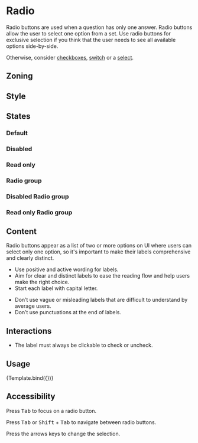 
<Meta title="Components/Form/Fields/Radio" />

<Links>
	<FigmaLink href="https://www.figma.com/file/Ux9flIa7RJXED6xnsajju8/Radio?node-id=1%3A66" />
	<GitHubLink href="https://github.com/Talend/design-system/tree/master/src/components/Form/Field/Input" />
</Links>

# Radio

Radio buttons are used when a question has only one answer. Radio buttons allow the user to select one option from a set.
Use radio buttons for exclusive selection if you think that the user needs to see all available options side-by-side.

Otherwise, consider <a href="/docs/components-form-fields-checkbox--default-story">checkboxes</a>, <a href="/docs/components-form-fields-switch--default-story">switch</a> or a <a href="/docs/components-form-fields-select--default-story">select</a>.

## Zoning

<FigmaImage
	src="https://www.figma.com/file/qc8oUSyVJM67gSsbTShftt/%F0%9F%93%90-Zoning?node-id=44%3A76"
	alt="zoning image for radio buttons"
/>

## Style

<FigmaIframe
	light="https://www.figma.com/file/Ux9flIa7RJXED6xnsajju8/Radio?node-id=1%3A101"
	dark="https://www.figma.com/file/Ux9flIa7RJXED6xnsajju8/Radio?node-id=2%3A111"
/>

## States

### Default

<Canvas>
	<Story name="default">
		<Form.Radio label="Radio" />
	</Story>
	<Story name="checked">
		<Form.Radio label="Checked Radio" checked />
	</Story>
</Canvas>

### Disabled

<Canvas>
	<Story name="disabled">
		<Form.Radio label="Disabled Radio" disabled />
	</Story>
	<Story name="disabled checked">
		<Form.Radio label="Disabled Checked Radio" disabled checked />
	</Story>
</Canvas>

### Read only

<Canvas>
	<Story name="read-only">
		<Form.Radio label="Read-Only Radio" readOnly />
	</Story>
	<Story name="read-only checked">
		<Form.Radio label="Read-Only Checked Radio" readOnly checked />
	</Story>
</Canvas>

### Radio group

<Canvas>
	<Story name="radio-group">
		<Form.RadioGroup
			label="Radio Group"
			values={['Option A', 'Option B', 'Option C']}
			defaultValue={'Option B'}
		/>
	</Story>
</Canvas>

### Disabled Radio group

<Canvas>
	<Story name="radio-group--disabled">
		<Form.RadioGroup
			label="Disabled Radio Group"
			values={['Option A', 'Option B', 'Option C']}
			value={'Option B'}
			disabled
		/>
	</Story>
</Canvas>

### Read only Radio group

<Canvas>
	<Story name="radio-group--readonly">
		<Form.RadioGroup
			label="Read only Radio Group"
			values={['Option A', 'Option B', 'Option C']}
			value={'Option B'}
			readOnly
		/>
	</Story>
</Canvas>

## Content

Radio buttons appear as a list of two or more options on UI where users can select only one option, so it's important to make their labels comprehensive and clearly distinct.

<Use>
	<Use.Do>
		<ul>
			<li>Use positive and active wording for labels.</li>
			<li>
				Aim for clear and distinct labels to ease the reading flow and help users make the right
				choice.
			</li>
			<li>Start each label with capital letter.</li>
		</ul>
	</Use.Do>
	<Use.Dont>
		<ul>
			<li>
				Don’t use vague or misleading labels that are difficult to understand by average users.
			</li>
			<li>Don’t use punctuations at the end of labels.</li>
		</ul>
	</Use.Dont>
</Use>

## Interactions

- The label must always be clickable to check or uncheck.

## Usage


<Canvas>
	<Story
		name="basic"
		args={{
			label: 'Radio group',
			values: ['Option A', 'Option B', 'Option C'],
			defaultValue: 'Option C',
			readOnly: false,
			disabled: false,
		}}
		argTypes={{
			label: {
				description: 'Radio group label',
				control: {
					type: 'text',
				},
			},
			values: {
				description: 'Radio group values',
				control: {
					type: 'array',
				},
			},
			defaultValue: {
				description: 'Radio group default value',
				control: {
					type: 'text',
				},
			},
			readOnly: {
				description: 'Radio group is read only or not',
				control: {
					type: 'boolean',
				},
			},
			disabled: {
				description: 'Radio group is disabled or not',
				control: {
					type: 'boolean',
				},
			},
		}}
	>
		{Template.bind({})}
	</Story>
</Canvas>

<ArgsTable story="basic" />

## Accessibility

Press <kbd>Tab</kbd> to focus on a radio button.

Press <kbd>Tab</kbd> or <kbd>Shift</kbd> + <kbd>Tab</kbd> to navigate between radio buttons.

Press the arrows keys to change the selection.
